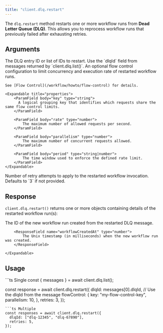 ```yaml
---
title: "client.dlq.restart"
---
```


The `dlq.restart` method restarts one or more workflow runs from **Dead Letter Queue (DLQ)**.
This allows you to reprocess workflow runs that previously failed after exhausting retries.

## Arguments

<ParamField body="dlqId" type="string|string[]" required>
    The DLQ entry ID or list of IDs to restart.
    Use the `dlqId` field from messages returned by `client.dlq.list()`.
</ParamField>

<ParamField body="flowControl" type="object" optional>
    An optional flow control configuration to limit concurrency and execution rate of restarted workflow runs.

    See [Flow Control](/workflow/howto/flow-control) for details.

    <Expandable title="properties">
        <ParamField body="key" type="string">
          A logical grouping key that identifies which requests share the same flow control limits.
        </ParamField>

        <ParamField body="rate" type="number">
            The maximum number of allowed requests per second.
        </ParamField>

        <ParamField body="parallelism" type="number">
            The maximum number of concurrent requests allowed.
        </ParamField>

        <ParamField body="period" type="string|number">
            The time window used to enforce the defined rate limit.
        </ParamField>
    </Expandable>

</ParamField>

<ParamField body="retries" type="number" optional>
    Number of retry attempts to apply to the restarted workflow invocation.
    Defaults to `3` if not provided.
</ParamField>

## Response

`client.dlq.restart()` returns one or more objects containing details of the restarted workflow run(s):

<ResponseField name="workflowRuns" type="object[]">
    <Expandable defaultOpen>
        <ResponseField name="workflowRunId" type="string">
            The ID of the new workflow run created from the restarted DLQ message.
        </ResponseField>

        <ResponseField name="workflowCreatedAt" type="number">
            The Unix timestamp (in milliseconds) when the new workflow run was created.
        </ResponseField>

    </Expandable>

</ResponseField>

## Usage

<CodeGroup>
```ts Single
const { messages } = await client.dlq.list();

const response = await client.dlq.restart({
  dlqId: messages[0].dlqId, // Use the dlqId from the message
  flowControl: {
    key: "my-flow-control-key",
    parallelism: 10,
  },
  retries: 3,
});

```
```ts Multiple
const responses = await client.dlq.restart({
  dlqId: ["dlq-12345", "dlq-67890"],
  retries: 5,
});
```
</CodeGroup>

